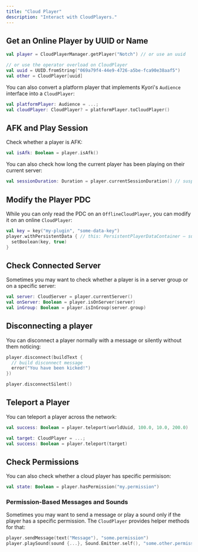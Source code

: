 ```yaml
---
title: "Cloud Player"
description: "Interact with CloudPlayers."
---
```


## Get an Online Player by UUID or Name

```kotlin
val player = CloudPlayerManager.getPlayer("Notch") // or use an uuid

// or use the operator overload on CloudPlayer
val uuid = UUID.fromString("069a79f4-44e9-4726-a5be-fca90e38aaf5")
val other = CloudPlayer[uuid]
```

You can also convert a platform player that implements Kyori's `Audience` interface into a `CloudPlayer`:

```kotlin
val platformPlayer: Audience = ...;
val cloudPlayer: CloudPlayer? = platformPlayer.toCloudPlayer()
```

## AFK and Play Session

Check whether a player is AFK:

```kotlin
val isAfk: Boolean = player.isAfk()
```

You can also check how long the current player has been playing on their current server:

```kotlin
val sessionDuration: Duration = player.currentSessionDuration() // suspend
```

## Modify the Player PDC

While you can only read the PDC on an `OfflineCloudPlayer`, you can modify it on an online `CloudPlayer`:

```kotlin
val key = key("my-plugin", "some-data-key")
player.withPersistentData { // this: PersistentPlayerDataContainer — suspend 
  setBoolean(key, true)
}
```

## Check Connected Server

Sometimes you may want to check whether a player is in a server group or on a specific server:

```kotlin
val server: CloudServer = player.currentServer()
val onServer: Boolean = player.isOnServer(server)
val inGroup: Boolean = player.isInGroup(server.group)
```

## Disconnecting a player

You can disconnect a player normally with a message or silently without them noticing:

<CodeGroup>

```kotlin Normal
player.disconnect(buildText {
  // build disconnect message
  error("You have been kicked!")
})
```


```kotlin Silent
player.disconnectSilent()
```

</CodeGroup>

## Teleport a Player

You can teleport a player across the network:

<CodeGroup>

```kotlin Location
val success: Boolean = player.teleport(worldUuid, 100.0, 10.0, 200.0)
```


```kotlin Player
val target: CloudPlayer = ...;
val success: Boolean = player.teleport(target)
```

</CodeGroup>

## Check Permissions

You can also check whether a cloud player has specific permisison:

```kotlin
val state: Boolean = player.hasPermission("my.permission")
```

### Permission-Based Messages and Sounds

Sometimes you may want to send a message or play a sound only if the player has a specific permission. The `CloudPlayer` provides helper methods for that:

```kotlin
player.sendMessage(text("Message"), "some.permission")
player.playSound(sound {...}, Sound.Emitter.self(), "some.other.permission")
```